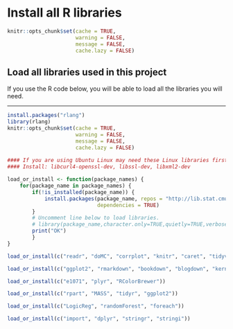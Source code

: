 # Install all R libraries


```r
knitr::opts_chunk$set(cache = TRUE, 
                      warning = FALSE, 
                      message = FALSE, 
                      cache.lazy = FALSE)
```



## Load all libraries used in this project

If you use the R code below, you will be able to load all the libraries you 
will need.

--- 


```r
install.packages("rlang")
library(rlang)
knitr::opts_chunk$set(cache = TRUE, 
                      warning = FALSE, 
                      message = FALSE, 
                      cache.lazy = FALSE)
                      
#### If you are using Ubuntu Linux may need these Linux libraries first.
#### Install: libcurl4-openssl-dev, libssl-dev, libxml2-dev

load_or_install <- function(package_names) {
    for(package_name in package_names) {
        if(!is_installed(package_name)) {
            install.packages(package_name, repos = "http://lib.stat.cmu.edu/R/CRAN",
                             dependencies = TRUE)
        }
        # Uncomment line below to load libraries.
        # library(package_name,character.only=TRUE,quietly=TRUE,verbose=FALSE) 
        print("OK")
        }
}

load_or_install(c("readr", "doMC", "corrplot", "knitr", "caret", "tidyverse"))
```

```r
load_or_install(c("ggplot2", "rmarkdown", "bookdown", "blogdown", "kernlab"))
```

```r
load_or_install(c("e1071", "plyr", "RColorBrewer"))
```

```r
load_or_install(c("rpart", "MASS", "tidyr", "ggplot2"))
```

```r
load_or_install(c("LogicReg", "randomForest", "foreach"))
```

```r
load_or_install(c("import", "dplyr", "stringr", "stringi"))
```

